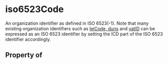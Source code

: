   

# iso6523Code

An organization identifier as defined in ISO 6523(-1). Note that many existing organization identifiers such as <a href="https://schema.org/leiCode">leiCode</Link>, <a href="https://schema.org/duns">duns</a> and <a href="https://schema.org/vatID">vatID</a> can be expressed as an ISO 6523 identifier by setting the ICD part of the ISO 6523 identifier accordingly.

## Property of



